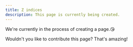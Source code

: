 ```yaml
---
title: Z indices
description: This page is currently being created.
---
```


We're currently in the process of creating a page.😘

Wouldn't you like to contribute this page? That's amazing!
